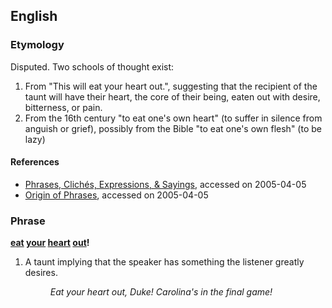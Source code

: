 ==English==
=== Etymology ===
Disputed.  Two schools of thought exist:
# From "This will eat your heart out.", suggesting that the recipient of the taunt will have their heart, the core of their being, eaten out with desire, bitterness, or pain.
# From the 16th century "to eat one's own heart" (to suffer in silence from anguish or grief), possibly from the Bible "to eat one's own flesh" (to be lazy)
==== References ====
* [http://www.joe-ks.com/phrases/phrasesE.htm Phrases, Clichés, Expressions, & Sayings], accessed on 2005-04-05
* [http://members.aol.com/MorelandC/HaveOriginsData.htm Origin of Phrases], accessed on 2005-04-05
===Phrase===
'''[[eat]] [[your]] [[heart]] [[out]]!'''

# {{idiom}} A taunt implying that the speaker has something the listener greatly desires.
#: ''Eat your heart out, Duke!  Carolina's in the final game!''